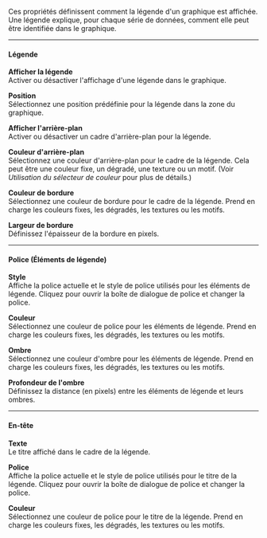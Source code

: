 Ces propriétés définissent comment la légende d'un graphique est affichée. Une légende explique, pour chaque série de données, comment elle peut être identifiée dans le graphique.

***

#### **Légende**

**Afficher la légende**\
Activer ou désactiver l'affichage d'une légende dans le graphique.

**Position**\
Sélectionnez une position prédéfinie pour la légende dans la zone du graphique.

**Afficher l'arrière-plan**\
Activer ou désactiver un cadre d'arrière-plan pour la légende.

**Couleur d'arrière-plan**\
Sélectionnez une couleur d'arrière-plan pour le cadre de la légende. Cela peut être une couleur fixe, un dégradé, une texture ou un motif. (Voir *Utilisation du sélecteur de couleur* pour plus de détails.)

**Couleur de bordure**\
Sélectionnez une couleur de bordure pour le cadre de la légende. Prend en charge les couleurs fixes, les dégradés, les textures ou les motifs.

**Largeur de bordure**\
Définissez l'épaisseur de la bordure en pixels.

***

#### **Police (Éléments de légende)**

**Style**\
Affiche la police actuelle et le style de police utilisés pour les éléments de légende. Cliquez pour ouvrir la boîte de dialogue de police et changer la police.

**Couleur**\
Sélectionnez une couleur de police pour les éléments de légende. Prend en charge les couleurs fixes, les dégradés, les textures ou les motifs.

**Ombre**\
Sélectionnez une couleur d'ombre pour les éléments de légende. Prend en charge les couleurs fixes, les dégradés, les textures ou les motifs.

**Profondeur de l'ombre**\
Définissez la distance (en pixels) entre les éléments de légende et leurs ombres.

***

#### **En-tête**

**Texte**\
Le titre affiché dans le cadre de la légende.

**Police**\
Affiche la police actuelle et le style de police utilisés pour le titre de la légende. Cliquez pour ouvrir la boîte de dialogue de police et changer la police.

**Couleur**\
Sélectionnez une couleur de police pour le titre de la légende. Prend en charge les couleurs fixes, les dégradés, les textures ou les motifs.
